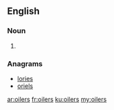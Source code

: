 ==English==

===Noun===
{{head|en|plural}}

# {{plural of|oiler|lang=en}}

===Anagrams===
* [[lories#English|lories]]
* [[oriels#English|oriels]]

[[ar:oilers]]
[[fr:oilers]]
[[ku:oilers]]
[[my:oilers]]